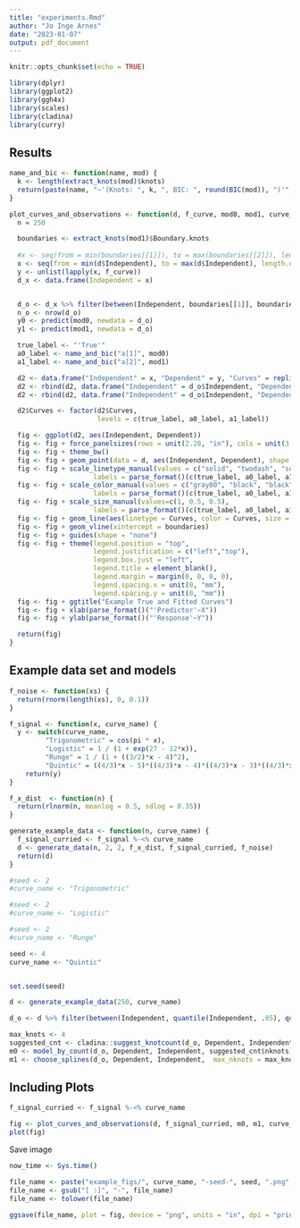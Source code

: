 ---
title: "experiments.Rmd"
author: "Jo Inge Arnes"
date: "2023-01-07"
output: pdf_document
---

```{r setup, include=FALSE}
knitr::opts_chunk$set(echo = TRUE)
```

```{r libraries, include = FALSE}
library(dplyr)
library(ggplot2)
library(ggh4x)
library(scales)
library(cladina)
library(curry)
```

## Results

```{r single-sample-figures, include = FALSE}

name_and_bic <- function(name, mod) {
  k <- length(extract_knots(mod)$knots)
  return(paste(name, "~'(Knots: ", k, ", BIC: ", round(BIC(mod)), ")'", sep = ""))
}

plot_curves_and_observations <- function(d, f_curve, mod0, mod1, curve_name) {
  n = 250

  boundaries <- extract_knots(mod1)$Boundary.knots
    
  #x <- seq(from = min(boundaries[[1]]), to = max(boundaries[[2]]), length.out = n)
  x <- seq(from = min(d$Independent), to = max(d$Independent), length.out = n)  
  y <- unlist(lapply(x, f_curve))
  d_x <- data.frame(Independent = x)


  d_o <- d_x %>% filter(between(Independent, boundaries[[1]], boundaries[[2]]))
  n_o <- nrow(d_o)
  y0 <- predict(mod0, newdata = d_o)
  y1 <- predict(mod1, newdata = d_o)

  true_label <- "'True'"
  a0_label <- name_and_bic("a[1]", mod0)
  a1_label <- name_and_bic("a[2]", mod1)

  d2 <- data.frame("Independent" = x, "Dependent" = y, "Curves" = replicate(n, true_label))
  d2 <- rbind(d2, data.frame("Independent" = d_o$Independent, "Dependent" = y0, "Curves" = replicate(n_o, a0_label)))
  d2 <- rbind(d2, data.frame("Independent" = d_o$Independent, "Dependent" = y1, "Curves" = replicate(n_o, a1_label)))

  d2$Curves <- factor(d2$Curves,
                      levels = c(true_label, a0_label, a1_label))

  fig <- ggplot(d2, aes(Independent, Dependent))
  fig <- fig + force_panelsizes(rows = unit(2.28, "in"), cols = unit(3.7, "in"))  
  fig <- fig + theme_bw()
  fig <- fig + geom_point(data = d, aes(Independent, Dependent), shape = 1, color = "gray60", size = 1)  
  fig <- fig + scale_linetype_manual(values = c("solid", "twodash", "solid"),
                     labels = parse_format()(c(true_label, a0_label, a1_label)))
  fig <- fig + scale_color_manual(values = c("gray80", "black", "black"),
                     labels = parse_format()(c(true_label, a0_label, a1_label)))
  fig <- fig + scale_size_manual(values=c(1, 0.5, 0.5),
                     labels = parse_format()(c(true_label, a0_label, a1_label)))
  fig <- fig + geom_line(aes(linetype = Curves, color = Curves, size = Curves))
  fig <- fig + geom_vline(xintercept = boundaries)
  fig <- fig + guides(shape = "none")
  fig <- fig + theme(legend.position = "top",
                     legend.justification = c("left","top"),
                     legend.box.just = "left",
                     legend.title = element_blank(),
                     legend.margin = margin(0, 0, 0, 0),
                     legend.spacing.x = unit(0, "mm"),
                     legend.spacing.y = unit(0, "mm"))
  fig <- fig + ggtitle("Example True and Fitted Curves")
  fig <- fig + xlab(parse_format()("'Predictor'~X")) 
  fig <- fig + ylab(parse_format()("'Response'~Y"))

  return(fig)
}
```

## Example data set and models

```{r, include = FALSE}
f_noise <- function(xs) {
  return(rnorm(length(xs), 0, 0.1))
}

f_signal <- function(x, curve_name) {
  y <- switch(curve_name,
         "Trigonometric" = cos(pi * x),
         "Logistic" = 1 / (1 + exp(27 - 12*x)),
         "Runge" = 1 / (1 + ((3/2)*x - 4)^2),
         "Quintic" = ((4/3)*x - 5)*((4/3)*x - 4)*((4/3)*x - 3)*((4/3)*x - 2)*((4/3)*x-1))
    return(y)
}

f_x_dist  <- function(n) {
  return(rlnorm(n, meanlog = 0.5, sdlog = 0.35))
}

generate_example_data <- function(n, curve_name) {
  f_signal_curried <- f_signal %-<% curve_name
  d <- generate_data(n, 2, 2, f_x_dist, f_signal_curried, f_noise)
  return(d)
}
```

```{r}
#seed <- 2
#curve_name <- "Trigonometric"

#seed <- 2
#curve_name <- "Logistic"

#seed <- 2
#curve_name <- "Runge"

seed <- 4
curve_name <- "Quintic"


set.seed(seed)

d <- generate_example_data(250, curve_name)

d_o <- d %>% filter(between(Independent, quantile(Independent, .05), quantile(Independent, .95)))

max_knots <- 4
suggested_cnt <- cladina::suggest_knotcount(d_o, Dependent, Independent, max_knots, stats::BIC)
m0 <- model_by_count(d_o, Dependent, Independent, suggested_cnt$nknots)
m1 <- choose_splines(d_o, Dependent, Independent,  max_nknots = max_knots, icr_fn = stats::BIC)$model
```

## Including Plots

```{r plot-curves, echo = FALSE}
f_signal_curried <- f_signal %-<% curve_name

fig <- plot_curves_and_observations(d, f_signal_curried, m0, m1, curve_name)
plot(fig)

```

Save image

```{r}
now_time <- Sys.time()

file_name <- paste("example_figs/", curve_name, "-seed-", seed, ".png", sep = "")
file_name <- gsub("[ :]", "-", file_name)
file_name <- tolower(file_name)

ggsave(file_name, plot = fig, device = "png", units = "in", dpi = "print", height = 3.5, width = 4.5)
```
